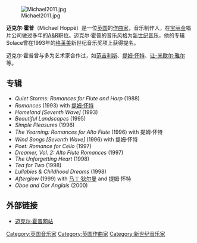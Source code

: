 {{BLP unsourced|time=2020-03-08T02:34:08+00:00}}
[[File:Michael2011.jpg|thumb]]

'''迈克尔·霍普'''（Michael Hoppé）是一位[[英国|英国]]的[[作曲家|作曲家]]，音乐制作人，在[[宝丽金|宝丽金]]唱片公司做过多年的[[A&R|A&R]]职位。迈克尔·霍普的音乐风格为[[新世纪音乐|新世纪音乐]]，他的专辑Solace曾在1993年的[[格莱美|格莱美]]新世纪音乐奖项上获得提名。

迈克尔·霍普曾与多为艺术家合作过，如[[范吉利斯|范吉利斯]]、[[提姆·怀特|提姆·怀特]]、[[让-米歇尔·雅尔|让-米歇尔·雅尔]]等。

==专辑==
*''Quiet Storms: Romances for Flute and Harp'' (1988)
*''Romances'' (1993) with [[提姆·怀特|提姆·怀特]]
*''Homeland [Seventh Wave]'' (1993)
*''Beautiful Landscapes'' (1995)
*''Simple Pleasures'' (1996)
*''The Yearning: Romances for Alto Flute'' (1996) with 提姆·怀特
*''Wind Songs [Seventh Wave]'' (1996) with 提姆·怀特
*''Poet: Romance for Cello'' (1997)
*''Dreamer, Vol. 2: Alto Flute Romances'' (1997)
*''The Unforgetting Heart'' (1998)
*''Tea for Two'' (1998)
*''Lullabies & Childhood Dreams'' (1998)
*''Afterglow'' (1999) with [[马丁·狄尔曼|马丁·狄尔曼]] and 提姆·怀特
*''Oboe and Cor Anglais'' (2000)

==外部链接==
*[https://web.archive.org/web/20090102074444/http://hoppe.zeppzepp.com/ 迈克尔·霍普网站]

{{Authority control}}
{{DEFAULTSORT:Hoppé}}
[[Category:英国音乐家|Category:英国音乐家]]
[[Category:英国作曲家|Category:英国作曲家]]
[[Category:新世纪音乐家|Category:新世纪音乐家]]